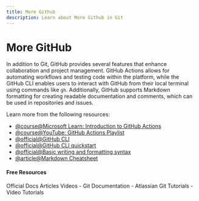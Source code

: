 ```yaml
---
title: More Github
description: Learn about More Github in Git
---
```


# More GitHub

In addition to Git, GitHub provides several features that enhance collaboration and project management. GitHub Actions allows for automating workflows and testing code within the platform, while the GitHub CLI enables users to interact with GitHub from their local terminal using commands like `gh`. Additionally, GitHub supports Markdown formatting for creating readable documentation and comments, which can be used in repositories and issues.

Learn more from the following resources:

- [@course@Microsoft Learn: Introduction to GitHub Actions](https://learn.microsoft.com/en-us/collections/n5p4a5z7keznp5)
- [@course@YouTube: GitHub Actions Playlist](https://www.youtube.com/watch?v=-hVG9z0fCac&list=PLArH6NjfKsUhvGHrpag7SuPumMzQRhUKY&pp=iAQB)
- [@official@GitHub CLI](https://cli.github.com/)
- [@official@GitHub CLI quickstart](https://docs.github.com/en/github-cli/github-cli/quickstart)
- [@official@Basic writing and formatting syntax](https://docs.github.com/en/get-started/writing-on-github/getting-started-with-writing-and-formatting-on-github/basic-writing-and-formatting-syntax)
- [@article@Markdown Cheatsheet](https://github.com/adam-p/markdown-here/wiki/Markdown-Cheatsheet)

#### Free Resources

<Tabs defaultValue="official">
<TabsList>
<TabsTrigger value="official">Official Docs</TabsTrigger>
<TabsTrigger value="article">Articles</TabsTrigger>
<TabsTrigger value="video">Videos</TabsTrigger>
</TabsList>

<TabsContent value="official">
- <Link href="https://git-scm.com/docs">Git Documentation</Link>
</TabsContent>
<TabsContent value="article">
- <Link href="https://www.atlassian.com/git/tutorials">Atlassian Git Tutorials</Link>
</TabsContent>
<TabsContent value="video">
- <Link href="https://www.youtube.com/results?search_query=git+more-github+tutorial">Video Tutorials</Link>
</TabsContent>
</Tabs>

<Outlet path="5-github/basics/more-github" />
